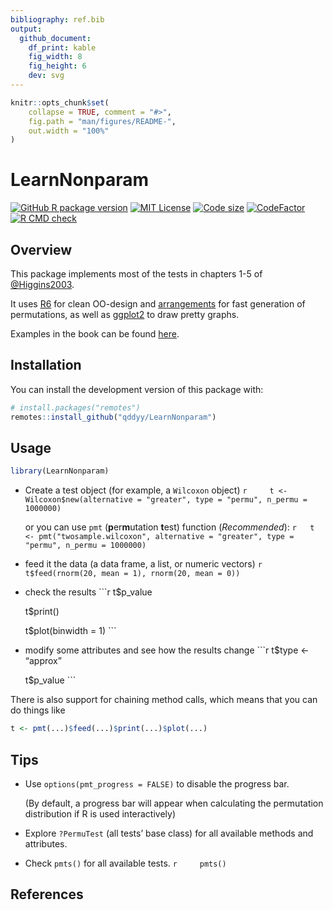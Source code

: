 ```yaml
---
bibliography: ref.bib
output:
  github_document:
    df_print: kable
    fig_width: 8
    fig_height: 6
    dev: svg
---
```


```r
knitr::opts_chunk$set(
    collapse = TRUE, comment = "#>",
    fig.path = "man/figures/README-",
    out.width = "100%"
)
```

# LearnNonparam

[![GitHub R package version](https://img.shields.io/github/r-package/v/qddyy/LearnNonparam)](https://github.com/qddyy/LearnNonparam)
[![MIT License](https://img.shields.io/badge/license-MIT-blue.svg)](https://cran.r-project.org/web/licenses/MIT)
[![Code size](https://img.shields.io/github/languages/code-size/qddyy/LearnNonparam.svg)](https://github.com/qddyy/LearnNonparam)
[![CodeFactor](https://www.codefactor.io/repository/github/qddyy/LearnNonparam/badge)](https://www.codefactor.io/repository/github/qddyy/LearnNonparam)
[![R CMD check](https://github.com/qddyy/LearnNonparam/workflows/R-CMD-check/badge.svg)](https://github.com/qddyy/LearnNonparam/actions)

## Overview

This package implements most of the tests in chapters 1-5 of [@Higgins2003](#references).

It uses [R6](https://cran.r-project.org/package=R6) for clean OO-design and [arrangements](https://cran.r-project.org/package=arrangements) for fast generation of permutations, as well as [ggplot2](https://cran.r-project.org/package=ggplot2) to draw pretty graphs.

Examples in the book can be found [here](https://qddyy.github.io/LearnNonparam/articles/examples). 

## Installation

You can install the development version of this package with:

```r
# install.packages("remotes")
remotes::install_github("qddyy/LearnNonparam")
```

## Usage

```r
library(LearnNonparam)
```

- Create a test object (for example, a `Wilcoxon` object)
    ```r
    t <- Wilcoxon$new(alternative = "greater", type = "permu", n_permu = 1000000)
    ```

    or you can use `pmt` (**p**er**m**utation **t**est) function (*Recommended*):
    ```r
    t <- pmt("twosample.wilcoxon", alternative = "greater", type = "permu", n_permu = 1000000)
    ```

- feed it the data (a data frame, a list, or numeric vectors)
    ```r
    t$feed(rnorm(20, mean = 1), rnorm(20, mean = 0))
    ```

- check the results
    ```r
    t$p_value

    t$print()

    t$plot(binwidth = 1)
    ```

- modify some attributes and see how the results change
    ```r
    t$type <- "approx"

    t$p_value
    ```

There is also support for chaining method calls, which means that you can do things like

```r
t <- pmt(...)$feed(...)$print(...)$plot(...)
```

## Tips

- Use `options(pmt_progress = FALSE)` to disable the progress bar. 

    (By default, a progress bar will appear when calculating the permutation distribution if R is used interactively)

- Explore `?PermuTest` (all tests' base class) for all available methods and attributes.

- Check `pmts()` for all available tests. 
    ```r
    pmts()
    ```

## References